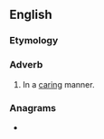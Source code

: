 ==English==

===Etymology===
{{suffix|en|caring|ly}}

===Adverb===
{{en-adv}}

# In a [[caring]] manner.

===Anagrams===
* {{anagrams|en|a=acgilnry|racingly}}